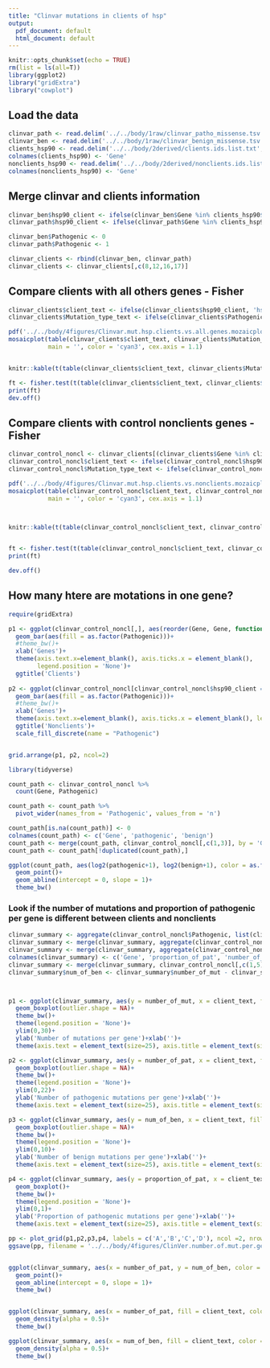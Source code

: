 ```yaml
---
title: "Clinvar mutations in clients of hsp"
output:
  pdf_document: default
  html_document: default
---
```


```r
knitr::opts_chunk$set(echo = TRUE)
rm(list = ls(all=T))
library(ggplot2)
library("gridExtra")
library("cowplot")
```


## Load the data
```r
clinvar_path <- read.delim('../../body/1raw/clinvar_patho_missense.tsv', sep = ' ')
clinvar_ben <- read.delim('../../body/1raw/clinvar_benign_missense.tsv', sep = ' ')
clients_hsp90 <- read.delim('../../body/2derived/clients.ids.list.txt', header = F)
colnames(clients_hsp90) <- 'Gene'
nonclients_hsp90 <- read.delim('../../body/2derived/nonclients.ids.list.txt', header = F)
colnames(nonclients_hsp90) <- 'Gene'
```

## Merge clinvar and clients information
```r
clinvar_ben$hsp90_client <- ifelse(clinvar_ben$Gene %in% clients_hsp90$Gene, 1,0)
clinvar_path$hsp90_client <- ifelse(clinvar_path$Gene %in% clients_hsp90$Gene, 1,0)

clinvar_ben$Pathogenic <- 0
clinvar_path$Pathogenic <- 1

clinvar_clients <- rbind(clinvar_ben, clinvar_path)
clinvar_clients <- clinvar_clients[,c(8,12,16,17)]
```

## Compare clients with all others genes - Fisher

```r
clinvar_clients$client_text <- ifelse(clinvar_clients$hsp90_client, 'hsp90 clients', 'other genes')
clinvar_clients$Mutation_type_text <- ifelse(clinvar_clients$Pathogenic, 'pathogenic', 'benign')

pdf('../../body/4figures/Clinvar.mut.hsp.clients.vs.all.genes.mozaicplot.pdf')
mosaicplot(table(clinvar_clients$client_text, clinvar_clients$Mutation_type_text), ylab = 'Mutations', 
           main = '', color = 'cyan3', cex.axis = 1.1)


knitr::kable(t(table(clinvar_clients$client_text, clinvar_clients$Mutation_type_text)))

ft <- fisher.test(t(table(clinvar_clients$client_text, clinvar_clients$Mutation_type_text)))
print(ft)
dev.off()
```

## Compare clients with control nonclients genes - Fisher

```r
clinvar_control_noncl <- clinvar_clients[(clinvar_clients$Gene %in% clients_hsp90$Gene) | (clinvar_clients$Gene %in% nonclients_hsp90$Gene),]
clinvar_control_noncl$client_text <- ifelse(clinvar_control_noncl$hsp90_client, 'client', 'nonclient')
clinvar_control_noncl$Mutation_type_text <- ifelse(clinvar_control_noncl$Pathogenic, 'pathogenic', 'benign')

pdf('../../body/4figures/Clinvar.mut.hsp.clients.vs.nonclients.mozaicplot.pdf')
mosaicplot(table(clinvar_control_noncl$client_text, clinvar_control_noncl$Mutation_type_text), ylab = 'Mutations', 
           main = '', color = 'cyan3', cex.axis = 1.1)



knitr::kable(t(table(clinvar_control_noncl$client_text, clinvar_control_noncl$Mutation_type_text)))


ft <- fisher.test(t(table(clinvar_control_noncl$client_text, clinvar_control_noncl$Mutation_type_text)))
print(ft)

dev.off()
```

## How many htere are motations in one gene?

```r
require(gridExtra)

p1 <- ggplot(clinvar_control_noncl[,], aes(reorder(Gene, Gene, function(x)-length(x))))+
  geom_bar(aes(fill = as.factor(Pathogenic)))+
  #theme_bw()+
  xlab('Genes')+
  theme(axis.text.x=element_blank(), axis.ticks.x = element_blank(),
        legend.position = 'None')+
  ggtitle('Clients')
  
p2 <- ggplot(clinvar_control_noncl[clinvar_control_noncl$hsp90_client == 0,], aes(reorder(Gene, Gene, function(x)-length(x))))+
  geom_bar(aes(fill = as.factor(Pathogenic)))+
  #theme_bw()+
  xlab('Genes')+
  theme(axis.text.x=element_blank(), axis.ticks.x = element_blank(), legend.position = c(0.87,0.85), legend.background = element_rect(fill = "white", color = "black"))+
  ggtitle('Nonclients')+
  scale_fill_discrete(name = "Pathogenic")


grid.arrange(p1, p2, ncol=2)

```
```r

library(tidyverse)

count_path <- clinvar_control_noncl %>%
  count(Gene, Pathogenic)

count_path <- count_path %>%
  pivot_wider(names_from = 'Pathogenic', values_from = 'n')

count_path[is.na(count_path)] <- 0
colnames(count_path) <- c('Gene', 'pathogenic', 'benign')
count_path <- merge(count_path, clinvar_control_noncl[,c(1,3)], by = 'Gene')
count_path <- count_path[!duplicated(count_path),]

ggplot(count_path, aes(log2(pathogenic+1), log2(benign+1), color = as.factor(hsp90_client)))+
  geom_point()+
  geom_abline(intercept = 0, slope = 1)+
  theme_bw()

```

### Look if the number of mutations and proportion of pathogenic per gene is different between clients and nonclients

```r
clinvar_summary <- aggregate(clinvar_control_noncl$Pathogenic, list(clinvar_control_noncl$Gene), FUN = mean)
clinvar_summary <- merge(clinvar_summary, aggregate(clinvar_control_noncl$Pathogenic, list(clinvar_control_noncl$Gene), FUN = length), by = 'Group.1')
clinvar_summary <- merge(clinvar_summary, aggregate(clinvar_control_noncl$Pathogenic, list(clinvar_control_noncl$Gene), FUN = sum), by = 'Group.1')
colnames(clinvar_summary) <- c('Gene', 'proportion_of_pat', 'number_of_mut', 'number_of_pat' )
clinvar_summary <- merge(clinvar_summary, clinvar_control_noncl[,c(1,5)][!duplicated(clinvar_control_noncl[,c(1,5)]),], by = 'Gene', all.x = T)
clinvar_summary$num_of_ben <- clinvar_summary$number_of_mut - clinvar_summary$number_of_pat



p1 <- ggplot(clinvar_summary, aes(y = number_of_mut, x = client_text, fill = client_text))+
  geom_boxplot(outlier.shape = NA)+
  theme_bw()+
  theme(legend.position = 'None')+
  ylim(0,30)+
  ylab('Number of mutations per gene')+xlab('')+
  theme(axis.text = element_text(size=25), axis.title = element_text(size=22))

p2 <- ggplot(clinvar_summary, aes(y = number_of_pat, x = client_text, fill = client_text))+
  geom_boxplot(outlier.shape = NA)+
  theme_bw()+
  theme(legend.position = 'None')+
  ylim(0,22)+
  ylab('Number of pathogenic mutations per gene')+xlab('')+
  theme(axis.text = element_text(size=25), axis.title = element_text(size=22))

p3 <- ggplot(clinvar_summary, aes(y = num_of_ben, x = client_text, fill = client_text))+
  geom_boxplot(outlier.shape = NA)+
  theme_bw()+
  theme(legend.position = 'None')+
  ylim(0,10)+
  ylab('Number of benign mutations per gene')+xlab('')+
  theme(axis.text = element_text(size=25), axis.title = element_text(size=22))

p4 <- ggplot(clinvar_summary, aes(y = proportion_of_pat, x = client_text, fill = client_text))+
  geom_boxplot()+
  theme_bw()+
  theme(legend.position = 'None')+
  ylim(0,1)+
  ylab('Proportion of pathogenic mutations per gene')+xlab('')+
  theme(axis.text = element_text(size=25), axis.title = element_text(size=22))

pp <- plot_grid(p1,p2,p3,p4, labels = c('A','B','C','D'), ncol =2, nrow=2, label_size = 36)
ggsave(pp, filename = '../../body/4figures/ClinVer.number.of.mut.per.gene.clients.vs.nonclients.pdf')


ggplot(clinvar_summary, aes(x = number_of_pat, y = num_of_ben, color = client_text))+
  geom_point()+
  geom_abline(intercept = 0, slope = 1)+
  theme_bw()


ggplot(clinvar_summary, aes(x = number_of_pat, fill = client_text, color = client_text))+
  geom_density(alpha = 0.5)+
  theme_bw()

ggplot(clinvar_summary, aes(x = num_of_ben, fill = client_text, color = client_text))+
  geom_density(alpha = 0.5)+
  theme_bw()

```

